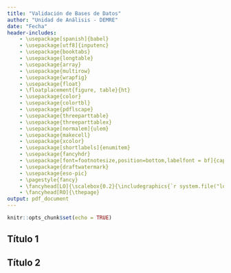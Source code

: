 ```yaml
---
title: "Validación de Bases de Datos"
author: "Unidad de Análisis - DEMRE"
date: "Fecha"
header-includes:
    - \usepackage[spanish]{babel}
    - \usepackage[utf8]{inputenc}
    - \usepackage{booktabs}
    - \usepackage{longtable}
    - \usepackage{array}
    - \usepackage{multirow}
    - \usepackage{wrapfig}
    - \usepackage{float}
    - \floatplacement{figure, table}{ht}
    - \usepackage{color}
    - \usepackage{colortbl}
    - \usepackage{pdflscape}
    - \usepackage{threeparttable}
    - \usepackage{threeparttablex}
    - \usepackage[normalem]{ulem}
    - \usepackage{makecell}
    - \usepackage{xcolor}
    - \usepackage[shortlabels]{enumitem}
    - \usepackage{fancyhdr}
    - \usepackage[font=footnotesize,position=bottom,labelfont = bf]{caption}
    - \usepackage{draftwatermark} 
    - \usepackage{eso-pic}
    - \pagestyle{fancy}
    - \fancyhead[LO]{\scalebox{0.2}{\includegraphics{`r system.file("logo/logo.png", package = "plantilla")`}}}
    - \fancyhead[RO]{\thepage}
output: pdf_document
---
```


```r
knitr::opts_chunk$set(echo = TRUE)
```

## Título 1

\newpage

## Título 2
